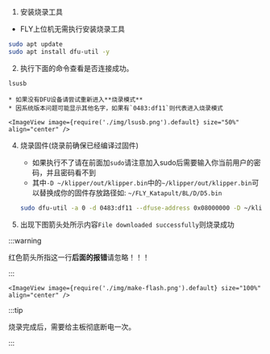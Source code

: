 

1. 安装烧录工具

* FLY上位机无需执行安装烧录工具

```bash
sudo apt update
sudo apt install dfu-util -y
```

2. 执行下面的命令查看是否连接成功。

```bash
lsusb
```

    * 如果没有DFU设备请尝试重新进入**烧录模式**
    * 因系统版本问题可能显示其他名字，如果有`0483:df11`则代表进入烧录模式

    <ImageView image={require('./img/lsusb.png').default} size="50%" align="center" />

4. 烧录固件(烧录前确保已经编译过固件)

    * 如果执行不了请在前面加`sudo`请注意加入sudo后需要输入你当前用户的密码，并且密码看不到
    * 其中`-D ~/klipper/out/klipper.bin`中的`~/klipper/out/klipper.bin`可以替换成你的固件存放路径如: `~/FLY_Katapult/BL/D/D5.bin`                               

    ```bash
    sudo dfu-util -a 0 -d 0483:df11 --dfuse-address 0x08000000 -D ~/klipper/out/klipper.bin
    ```

5. 出现下图箭头处所示内容``File downloaded successfully``则烧录成功


:::warning

红色箭头所指这一行**后面的报错**请忽略！！！

:::

    <ImageView image={require('./img/make-flash.png').default} size="100%" align="center" />

:::tip

烧录完成后，需要给主板彻底断电一次。

:::
